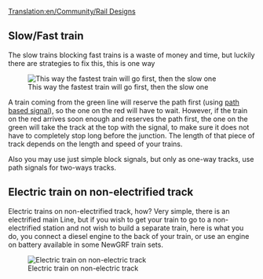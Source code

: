 [[Translation:en/Community/Rail Designs]]
{{en/Table of contents}}
==Slow/Fast train==
The slow trains blocking fast trains is a waste of money and time, but luckily there are strategies to fix this, this is one way

[[File:en/Rail design1.png|center|frame|This way the fastest train will go first, then the slow one]]

A train coming from the green line will reserve the path first (using [[en/Manual/Signals#Path Signals|path based signal]]), so the one on the red will have to wait. However, if the train on the red arrives soon enough and reserves the path first, the one on the green will take the track at the top with the signal, to make sure it does not have to completely stop long before the junction. The length of that piece of track depends on the length and speed of your trains.

Also you may use just simple block signals, but only as one-way tracks, use path signals for two-ways tracks.

==Electric train on non-electrified track==

Electric trains on non-electrified track, how? Very simple, there is an electrified main Line, but if you wish to get your train to go to a non-electrified station and not wish to build a separate train, here is what you do, you connect a diesel engine to the back of your train, or use an engine on battery available in some NewGRF train sets.

[[File:en/Snapshot7.png|frame|center|Electric train on non-electric track]]